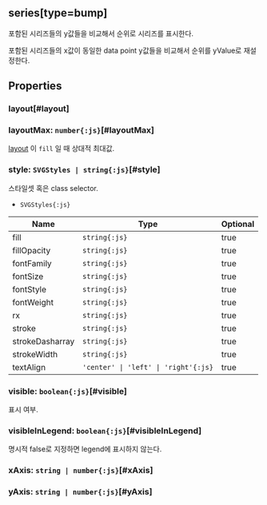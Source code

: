 ## series[type=bump]
포함된 시리즈들의 y값들을 비교해서 순위로 시리즈를 표시한다.


포함된 시리즈들의 x값이 동일한 data point y값들을 비교해서 순위를 yValue로 재설정한다.
## Properties

### layout[#layout]


<DefaultValue value="SeriesGroupLayout.DEFAULT" contents=""></DefaultValue>
### layoutMax: `number{:js}`[#layoutMax]
[layout](#layout) 이  `fill` 일 때 상대적 최대값.  
<DefaultValue value="100" contents=""></DefaultValue>
### style: `SVGStyles | string{:js}`[#style]
스타일셋 혹은 class selector.  
- `SVGStyles{:js}` 

| Name | Type | Optional |  
| ----- | ----- | ----- |  
| fill | `string{:js}` | true |  
| fillOpacity | `string{:js}` | true |  
| fontFamily | `string{:js}` | true |  
| fontSize | `string{:js}` | true |  
| fontStyle | `string{:js}` | true |  
| fontWeight | `string{:js}` | true |  
| rx | `string{:js}` | true |  
| stroke | `string{:js}` | true |  
| strokeDasharray | `string{:js}` | true |  
| strokeWidth | `string{:js}` | true |  
| textAlign | `'center' \| 'left' \| 'right'{:js}` | true |
### visible: `boolean{:js}`[#visible]
표시 여부.  
<DefaultValue value="true" contents=""></DefaultValue>
### visibleInLegend: `boolean{:js}`[#visibleInLegend]
명시적 false로 지정하면 legend에 표시하지 않는다.  
<DefaultValue value="true" contents=""></DefaultValue>
### xAxis: `string | number{:js}`[#xAxis]

### yAxis: `string | number{:js}`[#yAxis]
